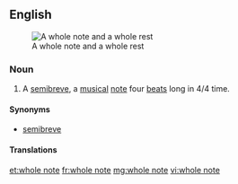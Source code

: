 ==English==
{{wikipedia}}
[[Image:Whole note and rest.svg|thumb|right|A whole note and a whole rest]]

===Noun===
{{en-noun}}

# {{lb|en|music}} A [[semibreve]], a [[musical]] [[note]] four [[beat]]s long in 4/4 time.

====Synonyms====
* {{qualifier|UK}} [[semibreve]]

====Translations====
{{trans-see|semibreve}}

[[et:whole note]]
[[fr:whole note]]
[[mg:whole note]]
[[vi:whole note]]
